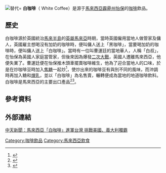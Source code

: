 [[File:IpohWhiteCoffee..jpg|替代=]]
'''白咖啡'''（ White Coffee）是源于[[馬來西亞|馬來西亞]][[霹靂州|霹靂州]][[怡保|怡保]]的[[咖啡|咖啡]]飲品。

== 歷史 ==
白咖啡源於英國統治[[馬來半島|馬來半島]]的[[英屬馬來亞|英屬馬來亞]]時期，當時英國僱用當地人做管家及傭人，英國雇主想喝沒有加奶的咖啡時，便叫傭人送上「黑咖啡」，當要喝加奶的咖啡時，便叫傭人送上「白咖啡」。當時有一位叫曹運廷的當地華人，人稱「白叔」，在怡保為英國人家庭當管家，但後來因為爆發[[二次大戰|二次大戰]]，英國人遷離馬來西亞，他便失業了。曹運廷便在怡保推木頭車擺賣咖啡維生，他為了迎合當地人的口味，於是在炒咖啡豆時加入[[焦糖|焦糖]]一起炒<ref name="2019-12-03">{{cite news |title=【独具匠心】陈文光多年经验驾轻就熟·用听 视 嗅 感觉炒咖啡 |url=https://www.sinchew.com.my/content/content_2156475.html |accessdate=2020-04-21 |work=星洲網 |date=2019-12-03 |archive-date=2021-05-07 |archive-url=https://web.archive.org/web/20210507122051/https://www.sinchew.com.my/content/content_2156475.html |dead-url=no }}</ref>，使炒出來的咖啡豆有與別不同的風味，而沖調時再加入糖和[[煉乳|煉乳]]，並以「白咖啡」為名售賣，輾轉便成為當地的地道咖啡飲料。白咖啡是馬來西亞的主要出口產品<ref>{{cite news |title=白咖啡出口中国　首3月达5亿令吉 |url=https://www.orientaldaily.com.my/news/nation/2017/03/29/190515 |accessdate=2020-04-21 |work=東方日報 |date=2017-03-29}}</ref><ref name="2018-02-02">{{cite news |title=出口到台灣！大馬My Cafe榴槤白咖啡驗出毒物 |url=https://www.setn.com/News.aspx?NewsID=344150 |accessdate=2020-04-21 |work=三立新聞 |date=2018-02-02}}</ref>。

== 參考資料 ==
{{reflist|2}}

==外部連結==
[https://www.youtube.com/watch?v=8GSPlgLl9uQ 中天新聞：馬來西亞「白咖啡」進軍台灣 挑戰美國、義大利獨霸] {{Wayback|url=https://www.youtube.com/watch?v=8GSPlgLl9uQ |date=20150702043735 }}

{{coffee}}
{{馬來西亞各族料理}}

[[Category:咖啡飲品|Category:咖啡飲品]]
[[Category:馬來西亞飲食|Category:馬來西亞飲食]]
